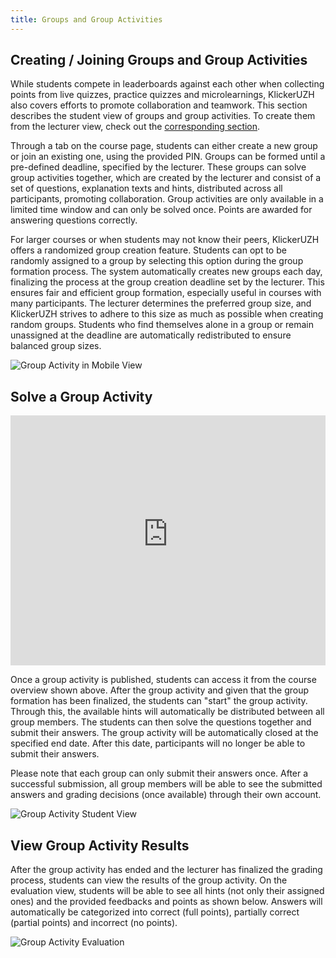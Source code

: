 ```yaml
---
title: Groups and Group Activities
---
```


## Creating / Joining Groups and Group Activities

While students compete in leaderboards against each other when collecting points from live quizzes, practice quizzes and microlearnings, KlickerUZH also covers efforts to promote collaboration and teamwork. This section describes the student view of groups and group activities. To create them from the lecturer view, check out the [corresponding section](/tutorials/group_activity/).

Through a tab on the course page, students can either create a new group or join an existing one, using the provided PIN. Groups can be formed until a pre-defined deadline, specified by the lecturer. These groups can solve group activities together, which are created by the lecturer and consist of a set of questions, explanation texts and hints, distributed across all participants, promoting collaboration. Group activities are only available in a limited time window and can only be solved once. Points are awarded for answering questions correctly.

For larger courses or when students may not know their peers, KlickerUZH offers a randomized group creation feature. Students can opt to be randomly assigned to a group by selecting this option during the group formation process. The system automatically creates new groups each day, finalizing the process at the group creation deadline set by the lecturer. This ensures fair and efficient group formation, especially useful in courses with many participants. The lecturer determines the preferred group size, and KlickerUZH strives to adhere to this size as much as possible when creating random groups. Students who find themselves alone in a group or remain unassigned at the deadline are automatically redistributed to ensure balanced group sizes.

![Group Activity in Mobile View](/img_v3/10_group_overview.png)

## Solve a Group Activity

<iframe
  id="kmsembed-0_lsdqyyc0"
  width="100%"
  height="400"
  src="https://uzh.mediaspace.cast.switch.ch/embed/secure/iframe/entryId/0_lsdqyyc0/uiConfId/23449004/st/0"
  class="kmsembed"
  allowfullscreen
  webkitallowfullscreen
  mozAllowFullScreen
  allow="autoplay *; fullscreen *; encrypted-media *"
  referrerPolicy="no-referrer-when-downgrade"
  sandbox="allow-downloads allow-forms allow-same-origin allow-scripts allow-top-navigation allow-pointer-lock allow-popups allow-modals allow-orientation-lock allow-popups-to-escape-sandbox allow-presentation allow-top-navigation-by-user-activation"
  frameborder="0"
  title="KlickerUZH v3.1 - Group Activities: Student View"
></iframe>

Once a group activity is published, students can access it from the course overview shown above. After the group activity and given that the group formation has been finalized, the students can "start" the group activity. Through this, the available hints will automatically be distributed between all group members. The students can then solve the questions together and submit their answers. The group activity will be automatically closed at the specified end date. After this date, participants will no longer be able to submit their answers.

Please note that each group can only submit their answers once. After a successful submission, all group members will be able to see the submitted answers and grading decisions (once available) through their own account.

![Group Activity Student View](/img_v3/15_group_activity_student_view.png)

## View Group Activity Results

After the group activity has ended and the lecturer has finalized the grading process, students can view the results of the group activity. On the evaluation view, students will be able to see all hints (not only their assigned ones) and the provided feedbacks and points as shown below. Answers will automatically be categorized into correct (full points), partially correct (partial points) and incorrect (no points).

![Group Activity Evaluation](/img_v3/16_group_activity_graded_students.png)
